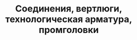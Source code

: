 ---
id: 1
title: "Соединения, вертлюги, технологическая арматура, промголовки"
image : "./unions-swivels-treating-irons-circulating-heads.png"
ready: true
---